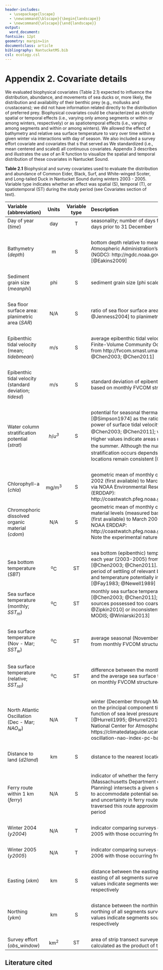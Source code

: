```yaml
---
header-includes:
  - \usepackage{lscape}
  - \newcommand{\blscape}{\begin{landscape}}
  - \newcommand{\elscape}{\end{landscape}}
output: 
  word_document:
fontsize: 12pt
geometry: margin=1in
documentclass: article
bibliography: NantucketMS.bib
csl: ecology.csl
---
```


# Appendix 2. Covariate details

We evaluated biophysical covariates (Table 2.1) expected to influence the distribution, abundance, and movements of sea ducks or, more likely, the distribution and availability of their benthic prey (e.g., mollusks and crustaceans); we did not have information related directly to the distribution of preferred prey.  Biophysical covariates could be characterized as strictly spatial or temporal effects (i.e., varying only among segments or within or among winters, respectively) or as spatiotemporal effects (i.e., varying among segments and within or among winters). We allowed the effect of bathymetry and relative sea surface temperature to vary over time within a given winter via interactions with day of season.  We also included a survey effort covariate and covariates that s that served as We standardized (i.e., mean centered and scaled) all continuous covariates.  Appendix 3 describes and illustrates the use of an R function to visualize the spatial and temporal distribution of these covariates in Nantucket Sound.

\newpage
\blscape

**Table 2.1** Biophysical and survey covariates used to evaluate the distribution and abundance of Common Eider, Black, Surf, and White-winged Scoter, and Long-tailed Duck in Nantucket Sound during winters 2003 - 2005. Variable type indicates whether an effect was spatial (S), temporal (T), or spatiotemporal (ST) during the study period (see Covariates section of text).  

---------------------------------------------------------------------------------------------------------------------------
Variable                              Units     Variable  Description
(abbreviation)                                    type              
---------------------------------- ----------- ---------- -----------------------------------------------------------------
Day of year (*time*)                   day         T      seasonality; number of days from 31 December; negative values	
                                                          indicate days prior to 31 December
                                                      
&nbsp;

Bathymetry (*depth*)                    m          S      bottom depth relative to mean high water; National Oceanic and 
                                                          Atmospheric Administration's (NOAA) National Geographic Data 
                                                          Center (NGDC): http://ngdc.noaa.gov/dem/squareCellGrid/download/385
                                                          [@Eakins2009]
                                           
&nbsp;

Sediment grain size (*meanphi*)        phi         S      sediment grain size (phi scale); @Poti2012 

&nbsp;

Sea floor surface area:                N/A         S      ratio of sea floor surface area [calculated from bathymetry;  
planimetric area (*SAR*)                                  @Jenness2004] to planimetric area

&nbsp;

Epibenthic tidal velocity              m/s         S      average epibenthic tidal velocity during 2003-2005 based on monthly 
(mean; *tidebmean*)                                       Finite-Volume Community Ocean Model (FVCOM) data [structured grids from 
                                                          http://fvcom.smast.umassd.edu/Data/FVCOM/NECOFS/Archive/; @Chen2003; 
                                                          @Chen2011]

&nbsp;

Epibenthic tidal velocity              m/s	       S	    standard deviation of epibenthic tidal velocity during 2003-2005 base 
(standard deviation; *tidesd*)			                      based on monthly FVCOM structured grids [@Chen2003; @Chen2011]

&nbsp;                              

Water column stratification         *h*/*u^3^*     S	    potential for seasonal thermal stratification of the water column, 
potential (*strat*)			                                  calculated [@Simpson1974] as the ratio of depth (h; from bathymetry) to 
                                                          the third power of surface tidal velocity [*u*; from monthly FVCOM 
                                                          structured grids; @Chen2003; @Chen2011]; we report log~10~(*h*/*u^3^*) for 
                                                          each segment.  Higher values indicate areas more prone to thermal 
                                                          stratification during the summer.  Although the numerical value of 
                                                          log~10~(*h*/*u^3^*) at which stratification occurs depends on the choice of
                                                          *u*, relative values among locations remain consistent [@Simpson2012]

&nbsp;                              

Chlorophyll-a (*chla*)               mg/m^3^	     S	    geometric mean of monthly composite chlorophyll-a levels from July 2002 
                                                          (first available) to March 2006; data from the Aqua MODIS satellite via 
                                                          NOAA Environmental Research Division's Data Access Program (ERDDAP): 
                                                          http://coastwatch.pfeg.noaa.gov/erddap/info/erdMEchlamday/index.html

Chromophoric dissolved	              N/A	         S	    geometric mean of monthly composite chromophoric dissolved organic 
organic material (*cdom*)			                            material levels (measured based on absorbance values) from July 2002 (first
                                                          available) to March 2006; data from the Aqua MODIS satellite via NOAA ERDDAP:
                                                          http://coastwatch.pfeg.noaa.gov/erddap/info/erdMEcdommday/index.html.  Note 
                                                          the experimental nature of this product.

&nbsp;                              

Sea bottom temperature (*SBT*)      	^o^C	      ST	    sea bottom (epibenthic) temperature averaged from May to October for each 
                                                          year (2003-2005) from monthly FVCOM structured grids [@Chen2003; @Chen2011].  
                                                          May through October corresponds to the period of settling of relevant bivalve 
                                                          spawn in the area [@Evans2011], and temperature potentially influences mussel
                                                          settling and growth [@Fay1983; @Newell1989]
                                                          
Sea surface temperature	              ^o^C	      ST	    monthly sea surface temperature from monthly FVCOM structured grid [@Chen2003;
(monthly; *SST~m~*)			                                  @Chen2011]; available alternative sea surface temperature sources possessed 
                                                          too coarse resolution [e.g., AHVRR Pathfinder; @Zipkin2010] or inconsistent
                                                          measurements in the study area [e.g., Aqua MODIS; @Winiarski2013]

&nbsp;

Sea surface temperature               ^o^C	      ST	    average seasonal (November through March) sea surface temperature from monthly
(Nov - Mar; *SST~w~*)			                                FVCOM structured grids [@Chen2003; @Chen2011]

&nbsp;

Sea surface temperature               ^o^C        ST	    difference between the monthly sea surface temperature of a segment and the
(relative; *SST~rel~*)                                    average sea surface temperature of the entire study area; based on monthly 
                                                          FVCOM structured grids [@Chen2003; @Chen2011]
                                                          
&nbsp;

North Atlantic Oscillation            N/A          T      winter (December through March) North Atlantic Oscillation index based on
(Dec - Mar; *NAO~w~*)			                                the principal component time series of the leading empirical orthogonal 
                                                          function of sea level pressure anomalies over the Atlantic sector 
                                                          [@Hurrell1995; @Hurrell2010]; data from the Climate Analysis Section, 
                                                          National Center for Atmospheric Research: 
                                                          https://climatedataguide.ucar.edu/climate-data/hurrell-north-atlantic-oscillation-nao-index-pc-based 
                                                          (accessed 14 April 2014)

&nbsp;

Distance to land (*d2land*)           km           S	    distance to the nearest location of zero depth (from bathymetry)

&nbsp;

Ferry route within 1 km 	            N/A	         S      indicator of whether the ferry route from Cape Cod to Nantucket (Massachusetts
(*ferry*)                                                 Department of Transportation, Office of Transportation Planning) intersects
                                                          a given segment; the ferry route was buffered by 1 km to accommodate potential 
                                                          sea duck responses to ship traffic at a distance and uncertainty in ferry route 
                                                          [@Larsen2005; @DeLaCruz2014].  Ferries traversed this route approximately 16                                                  
                                                          times per day during the study period
                                                         
&nbsp;

Winter 2004 (*y2004*)                 N/A	         T	    indicator comparing surveys occurring from November 2004 through April 2005 
                                                          with those occurring from December 2003 through April 2005
                                                         
&nbsp;

Winter 2005 (*y2005*)                 N/A          T      indicator comparing surveys occurring from October 2005 through March 2006 
                                                          with those occurring from December 2003 through April 2004

&nbsp;

Easting (*xkm*)	                      km           S	    distance between the easting of a segment center from the median easting of 
                                                          all segments surveyed in the study area; negative and positive values indicate
                                                          segments west and east of the median easting, respectively

&nbsp;

Northing (*ykm*)                      km           S	    distance between the northing of a segment center from the median northing of 
                                                          all segments surveyed in the study area; negative and positive values indicate
                                                          segments south and north of the median northing, respectively

&nbsp;

Survey effort (*obs_window*)         km^2^	      ST      area of strip transect surveyed in a given segment on a given survey date;
                                                          calculated as the product of the length and width of the strip transect
                                                         
-----------------------------------------------------------------------------------------------------------------------

\elscape

## Literature cited
